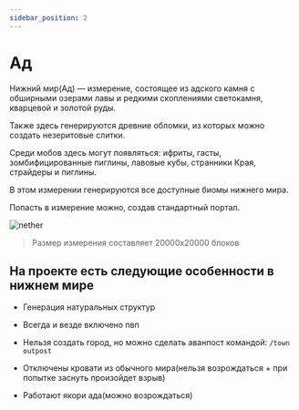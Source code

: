 ```yaml
---
sidebar_position: 2
---
```


# Ад

Нижний мир(Ад) — измерение, состоящее из адского камня с обширными озерами лавы и редкими скоплениями светокамня, кварцевой и золотой руды.

Также здесь генерируются древние обломки, из которых можно создать незеритовые слитки.

Среди мобов здесь могут появляться: ифриты, гасты, зомбифицированные пиглины, лавовые кубы, странники Края, страйдеры и пиглины.

В этом измерении генерируются все доступные биомы нижнего мира.

Попасть в измерение можно, создав стандартный портал.

![nether](/gameworld/nether.png)

> Размер измерения составляет 20000x20000 блоков

## **На проекте есть следующие особенности в нижнем мире**

- Генерация натуральных структур

- Всегда и везде включено пвп

- Нельзя создать город, но можно сделать аванпост командой: `/town outpost`

- Отключены кровати из обычного мира(нельзя возрождаться + при попытке заснуть произойдет взрыв)

- Работают якори ада(можно возрождаться)

